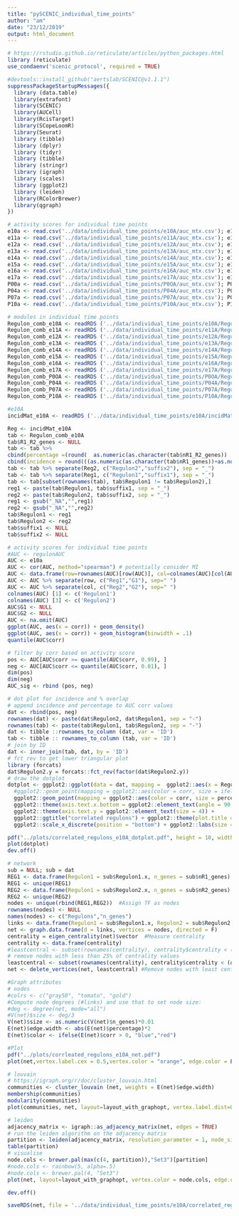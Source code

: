 ```yaml
---
title: "pySCENIC_individual_time_points"
author: "am"
date: "23/12/2019"
output: html_document
---
```

```r
# https://rstudio.github.io/reticulate/articles/python_packages.html
library (reticulate)
use_condaenv('scenic_protocol', required = TRUE)
```

```r
#devtools::install_github("aertslab/SCENIC@v1.1.1") 
suppressPackageStartupMessages({
  library (data.table)
  library(extrafont)
  library(SCENIC)
  library(AUCell)
  library(RcisTarget)
  library(SCopeLoomR)
  library(Seurat)
  library (tibble)
  library (dplyr)
  library (tidyr)
  library (tibble)
  library (stringr)
  library (igraph)
  library (scales)
  library (ggplot2)
  library (leiden)
  library(RColorBrewer)
  library(qgraph)
})
```

```r
# activity scores for individual time points
e10a <- read.csv('../data/individual_time_points/e10A/auc_mtx.csv'); e10a <- column_to_rownames(e10a, var = 'Cell'); 
e11a <- read.csv('../data/individual_time_points/e11A/auc_mtx.csv'); e11a <- column_to_rownames(e11a, var = 'Cell'); 
e12a <- read.csv('../data/individual_time_points/e12A/auc_mtx.csv'); e12a <- column_to_rownames(e12a, var = 'Cell'); 
e13a <- read.csv('../data/individual_time_points/e13A/auc_mtx.csv'); e13a <- column_to_rownames(e13a, var = 'Cell'); 
e14a <- read.csv('../data/individual_time_points/e14A/auc_mtx.csv'); e14a <- column_to_rownames(e14a, var = 'Cell'); 
e15a <- read.csv('../data/individual_time_points/e15A/auc_mtx.csv'); e15a <- column_to_rownames(e15a, var = 'Cell'); 
e16a <- read.csv('../data/individual_time_points/e16A/auc_mtx.csv'); e16a <- column_to_rownames(e16a, var = 'Cell'); 
e17a <- read.csv('../data/individual_time_points/e17A/auc_mtx.csv'); e17a <- column_to_rownames(e17a, var = 'Cell'); 
P00a <- read.csv('../data/individual_time_points/P0OA/auc_mtx.csv'); P00a <- column_to_rownames(P00a, var = 'Cell'); 
P04a <- read.csv('../data/individual_time_points/P04A/auc_mtx.csv'); P04a <- column_to_rownames(P04a, var = 'Cell'); 
P07a <- read.csv('../data/individual_time_points/P07A/auc_mtx.csv'); P07a <- column_to_rownames(P07a, var = 'Cell'); 
P10a <- read.csv('../data/individual_time_points/P10A/auc_mtx.csv'); P10a <- column_to_rownames(P10a, var = 'Cell');
```


```r
# modules in individual time points 
Regulon_comb_e10A <- readRDS ('../data/individual_time_points/e10A/Regulon_comb_e10A.Rds')
Regulon_comb_e11A <- readRDS ('../data/individual_time_points/e11A/Regulon_comb_e11A.Rds')
Regulon_comb_e12A <- readRDS ('../data/individual_time_points/e12A/Regulon_comb_e12A.Rds')
Regulon_comb_e13A <- readRDS ('../data/individual_time_points/e13A/Regulon_comb_e13A.Rds')
Regulon_comb_e14A <- readRDS ('../data/individual_time_points/e14A/Regulon_comb_e14A.Rds')
Regulon_comb_e15A <- readRDS ('../data/individual_time_points/e15A/Regulon_comb_e15A.Rds')
Regulon_comb_e16A <- readRDS ('../data/individual_time_points/e16A/Regulon_comb_e16A.Rds')
Regulon_comb_e17A <- readRDS ('../data/individual_time_points/e17A/Regulon_comb_e17A.Rds')
Regulon_comb_P0OA <- readRDS ('../data/individual_time_points/P0OA/Regulon_comb_P0OA.Rds')
Regulon_comb_P04A <- readRDS ('../data/individual_time_points/P04A/Regulon_comb_P04A.Rds')
Regulon_comb_P07A <- readRDS ('../data/individual_time_points/P07A/Regulon_comb_P07A.Rds')
Regulon_comb_P10A <- readRDS ('../data/individual_time_points/P10A/Regulon_comb_P10A.Rds')

```

```r
#e10A
incidMat_e10A <- readRDS ('../data/individual_time_points/e10A/incidMat.Rds')

Reg <- incidMat_e10A
tab <- Regulon_comb_e10A
tab$R1_R2_genes <- NULL
tab <- tab %>% 
cbind(percentage =(round(  as.numeric(as.character(tab$nR1_R2_genes))   /  ((as.numeric(as.character(tab$nR1_genes))+as.numeric(as.character(tab$nR2_genes))) - as.numeric(as.character(tab$nR1_R2_genes)))  ,3))*100) %>% 
cbind(incidence = round(((as.numeric(as.character(tab$nR1_genes))+as.numeric(as.character(tab$nR2_genes))) - as.numeric(as.character(tab$nR1_R2_genes))) /ncol(Reg),3))
tab <- tab %>% separate(Reg2, c("Regulon2","suffix2"), sep = "_")
tab <- tab %>% separate(Reg1, c("Regulon1","suffix1"), sep = "_")
tab <- tab[subset(rownames(tab), tab$Regulon1 != tab$Regulon2),]
reg1 <- paste(tab$Regulon1, tab$suffix1, sep = "_")
reg2 <- paste(tab$Regulon2, tab$suffix2, sep = "_")
reg1 <- gsub("_NA","",reg1)
reg2 <- gsub("_NA","",reg2)
tab$Regulon1 <- reg1
tab$Regulon2 <- reg2
tab$suffix1 <- NULL
tab$suffix2 <- NULL

# activity scores for individual time points
#AUC <- regulonAUC
AUC <- e10a
AUC <- cor(AUC, method="spearman") # potentially consider MI
AUC <- data.frame(row=rownames(AUC)[row(AUC)], col=colnames(AUC)[col(AUC)], corr=c(AUC))
AUC <- AUC %>% separate(row, c("Reg1","G1"), sep=" ")
AUC <- AUC %>% separate(col, c("Reg2","G2"), sep=" ")
colnames(AUC) [1] <- c('Regulon1')
colnames(AUC) [3] <- c('Regulon2')
AUC$G1 <- NULL
AUC$G2 <- NULL
AUC <- na.omit(AUC)
ggplot(AUC, aes(x = corr)) + geom_density()
ggplot(AUC, aes(x = corr)) + geom_histogram(binwidth = .1)
quantile(AUC$corr)

# filter by corr based on activity score
pos <- AUC[AUC$corr >= quantile(AUC$corr, 0.99), ]
neg <- AUC[AUC$corr <= quantile(AUC$corr, 0.01), ]
dim(pos)
dim(neg)
AUC_sig <- rbind (pos, neg)

# dot plot for incidence and % overlap
# append incidence and percentage to AUC corr values
dat <- rbind(pos, neg)
rownames(dat) <- paste(dat$Regulon2, dat$Regulon1, sep = "-")  
rownames(tab) <- paste(tab$Regulon1, tab$Regulon2, sep = "-")
dat <- tibble ::rownames_to_column (dat, var = 'ID')
tab <- tibble :: rownames_to_column (tab, var = 'ID')
# join by ID
dat <- inner_join(tab, dat, by = 'ID')
# fct_rev to get lower triangular plot
library (forcats)
dat$Regulon2.y = forcats::fct_rev(factor(dat$Regulon2.y))
# draw the dotplot
dotplot <- ggplot2::ggplot(data = dat, mapping =  ggplot2::aes(x = Regulon1.y, y = Regulon2.y)) + 
  #ggplot2::geom_point(mapping = ggplot2::aes(color = corr, size = ifelse(percentage==0.00, NA, percentage))) + 
  ggplot2::geom_point(mapping = ggplot2::aes(color = corr, size = percentage)) + 
  ggplot2::theme(axis.text.x.bottom = ggplot2::element_text(angle = 90, vjust = 0, hjust = 1, size = 4)) +
  ggplot2::theme(axis.text.y = ggplot2::element_text(size = 4)) +
  ggplot2::ggtitle("correlated regulons") + ggplot2::theme(plot.title = ggplot2::element_text(hjust = 0.5)) +
  ggplot2::scale_x_discrete(position = "bottom") + ggplot2::labs(size = 'percentage of overalapping genes', color = 'correlation between regulons activity scores')

pdf("../plots/correlated_regulons_e10A_dotplot.pdf", height = 10, width = 12)
plot(dotplot)
dev.off()
```

```r
# network
sub = NULL; sub = dat
REG1 <- data.frame(Regulon1 = sub$Regulon1.x, n_genes = sub$nR1_genes)
REG1 <- unique(REG1)
REG2 <- data.frame(Regulon1 = sub$Regulon2.x, n_genes = sub$nR2_genes)
REG2 <- unique(REG2)
nodes <- unique(rbind(REG1,REG2))  #Assign TF as nodes
rownames(nodes) <- NULL
names(nodes) <- c("Regulons","n_genes")
links <- data.frame(Regulon1 = sub$Regulon1.x, Regulon2 = sub$Regulon2.x, percentage = sub$percentage, corr = sub$corr) #Info on nodes and edges
net <- graph.data.frame(d = links, vertices = nodes, directed = F)
centrality = eigen_centrality(net)$vector  #Measure centrality
centrality <- data.frame(centrality)
#leastcentral <- subset(rownames(centrality), centrality$centrality < (fivenum(centrality$centrality)[3]))  
# remove nodes with less than 25% of centrality values
leastcentral <- subset(rownames(centrality), centrality$centrality < (quantile(centrality$centrality)[2]))
net <- delete_vertices(net, leastcentral) #Remove nodes with least centrality

#Graph attributes
# nodes
#colrs <- c("gray50", "tomato", "gold")
#Compute node degrees (#links) and use that to set node size:
#deg <- degree(net, mode="all")
#V(net)$size <- deg/3
V(net)$size <- as.numeric(V(net)$n_genes)*0.01
E(net)$edge.width <- abs(E(net)$percentage)*2
E(net)$color <- ifelse(E(net)$corr > 0, "blue","red")

#Plot
pdf("../plots/corrleated_regulons_e10A_net.pdf")
plot(net,vertex.label.cex = 0.5,vertex.color = "orange", edge.color = E(net)$edge.color,edge.width = E(net)$width, vertex.size = V(net)$size, vertex.label.font = 2, vertex.label.dist = 0.8, layout = layout_with_graphopt,main = 'base network')

# louvain 
# https://igraph.org/r/doc/cluster_louvain.html
communities <- cluster_louvain (net, weights = E(net)$edge.width)
membership(communities)
modularity(communities)
plot(communities, net, layout=layout_with_graphopt, vertex.label.dist=0.5, vertex.size=V(net)$size, vertex.label.cex = 0.5, edge.color = E(net)$edge.color, edge.width = E(net)$edge.width/8, main = 'louvain clusters')

# leiden
adjacency_matrix <- igraph::as_adjacency_matrix(net, edges = TRUE)
# run the leiden algorithm on the adjacency matrix
partition <- leiden(adjacency_matrix, resolution_parameter = 1, node_sizes = V(net)$size, weights = NULL)
table(partition)
# visualise
node.cols <- brewer.pal(max(c(4, partition)),"Set3")[partition]
#node.cols <- rainbow(5, alpha=.5)
#node.cols <- brewer.pal(4, "Set3")
plot(net, layout=layout_with_graphopt, vertex.color = node.cols, edge.color = E(net)$edge.color, vertex.label.dist=1, vertex.size=V(net)$size, vertex.label.cex = 0.5, edge.width = E(net)$edge.width/8, main = 'leiden clusters')

dev.off()

saveRDS(net, file = '../data/individual_time_points/e10A/correlated_regulons.Rds')
```

